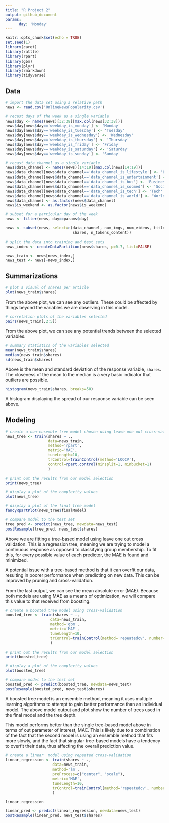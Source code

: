 ```yaml
---
title: "R Project 2"
output: github_document
params:
      day: 'Monday'
---
```


```r
knitr::opts_chunk$set(echo = TRUE)
set.seed(1)
library(caret)
library(rattle)
library(rpart)
library(gbm)
library(plyr)
library(rmarkdown)
library(tidyverse)
```

## Data  
```r
# import the data set using a relative path
news <- read.csv('OnlineNewsPopularity.csv')

# recast days of the week as a single variable
news$day <- names(news)[32:38][max.col(news[32:38])]
news$day[news$day=='weekday_is_monday'] <- 'Monday'
news$day[news$day=='weekday_is_tuesday'] <- 'Tuesday'
news$day[news$day=='weekday_is_wednesday'] <- 'Wednesday'
news$day[news$day=='weekday_is_thursday'] <- 'Thursday'
news$day[news$day=='weekday_is_friday'] <- 'Friday'
news$day[news$day=='weekday_is_saturday'] <- 'Saturday'
news$day[news$day=='weekday_is_sunday'] <- 'Sunday'

# recast data channel as a single variable
news$data_channel <- names(news)[14:19][max.col(news[14:19])]
news$data_channel[news$data_channel=='data_channel_is_lifestyle'] <- 'Lifestyle'
news$data_channel[news$data_channel=='data_channel_is_entertainment'] <- 'Entertainment'
news$data_channel[news$data_channel=='data_channel_is_bus'] <- 'Business'
news$data_channel[news$data_channel=='data_channel_is_socmed'] <- 'Social Media'
news$data_channel[news$data_channel=='data_channel_is_tech'] <- 'Tech'
news$data_channel[news$data_channel=='data_channel_is_world'] <- 'World'
news$data_channel <- as.factor(news$data_channel)
news$is_weekend <- as.factor(news$is_weekend)

# subset for a particular day of the week
news <- filter(news, day==params$day)

news <- subset(news, select=c(data_channel, num_imgs, num_videos, title_sentiment_polarity,
                              shares, n_tokens_content))

# split the data into training and test sets
news_index <- createDataPartition(news$shares, p=0.7, list=FALSE)

news_train <- news[news_index,]
news_test <- news[-news_index,]
```

## Summarizations  
```r
# plot a visual of shares per article
plot(news_train$shares)
```
  

From the above plot, we can see any outliers. These could be affected by things beyond the variables we are observing in this model.  

```r
# correlation plots of the variables selected
pairs(news_train[,2:5])
```
  

From the above plot, we can see any potential trends between the selected variables.

```r
# summary statistics of the variables selected
mean(news_train$shares)
median(news_train$shares)
sd(news_train$shares)
```
Above is the mean and standard deviation of the response variable, `shares`. The closeness of the mean to the median is a very basic indicator that outliers are possible.

```r
histogram(news_train$shares, breaks=50)
```
  

A histogram displaying the spread of our response variable can be seen above.  

## Modeling  
```r
# create a non-ensemble tree model chosen using leave one out cross-validation
news_tree <- train(shares ~ .,
                   data=news_train,
                   method='rpart',
                   metric='MAE',
                   tuneLength=10,
                   trControl=trainControl(method='LOOCV'),
                   control=rpart.control(minsplit=1, minbucket=1)
                   )

# print out the results from our model selection
print(news_tree)

# display a plot of the complexity values
plot(news_tree)

# display a plot of the final tree model
fancyRpartPlot(news_tree$finalModel)

# compare model to the test set
tree_pred <- predict(news_tree, newdata=news_test)
postResample(tree_pred, news_test$shares)
```
Above we are fitting a tree-based model using leave one out cross validation. This is a regression tree, meaning we are trying to model a continuous response as opposed to classifying group membership. To fit this, for every possible value of each predictor, the MAE is found and minimized.

A potential issue with a tree-based method is that it can overfit our data, resulting in poorer performance when predicting on new data. This can be improved by pruning and cross-validation.

From the last output, we can see the mean absolute error (MAE). Because both models are using MAE as a means of optimization, we will compare this value to that received from boosting.

```r
# create a boosted tree model using cross-validation
boosted_tree <- train(shares ~ .,
                    data=news_train,
                    method='gbm',
                    metric='MAE',
                    tuneLength=10,
                    trControl=trainControl(method='repeatedcv', number=10, repeats=3)
                    )

```

```r
# print out the results from our model selection
print(boosted_tree)

# display a plot of the complexity values
plot(boosted_tree)

# compare model to the test set
boosted_pred <- predict(boosted_tree, newdata=news_test)
postResample(boosted_pred, news_test$shares)
```
A boosted tree model is an ensemble method, meaning it uses multiple learning algorithms to attempt to gain better performance than an individual model. The above model output and plot show the number of trees used in the final model and the tree depth. 

This model performs better than the single tree-based model above in terms of out parameter of interest, MAE. This is likely due to a combination of the fact that the second model is using an ensemble method that fits more slowly, and the fact that singular tree-based models have a tendency to overfit their data, thus affecting the overall prediction value.

```r
# create a linear  model using repeated cross-validation
linear_regression <- train(shares ~ .,
                     data=news_train,
                     method='lm',
                     preProcess=c("center", "scale"),
                     metric='MAE',
                     tuneLength=10,
                     trControl=trainControl(method='repeatedcv', number=10, repeats=10)
                     )

linear_regression

linear_pred <- predict(linear_regression, newdata=news_test)
postResample(linear_pred, news_test$shares)
```

